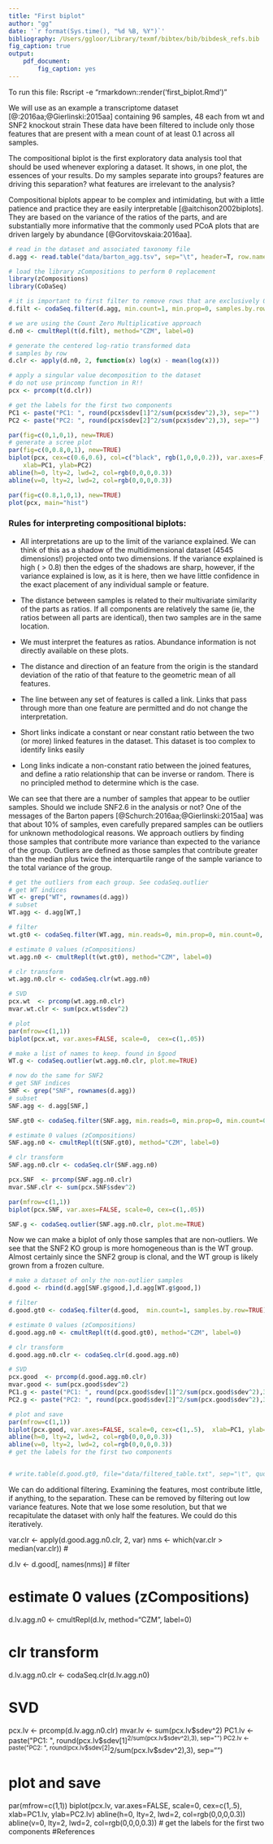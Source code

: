 ```yaml
---
title: "First biplot"
author: "gg"
date: '`r format(Sys.time(), "%d %B, %Y")`'
bibliography: /Users/ggloor/Library/texmf/bibtex/bib/bibdesk_refs.bib
fig_caption: true
output:
    pdf_document:
        fig_caption: yes
---
```


To run this file:
Rscript -e "rmarkdown::render('first_biplot.Rmd')"

We will use as an example a transcriptome dataset [@\Schurch:2016aa;@Gierlinski:2015aa] containing 96 samples, 48 each from wt and SNF2 knockout strain These data have been filtered to include only those features that are present with a mean count of at least 0.1 across all samples.

The compositional biplot is the first exploratory data analysis tool that should be used whenever exploring a  dataset. It shows, in one plot, the essences of your results. Do my samples separate into groups? features are driving this separation? what features are irrelevant to the analysis?

Compositional biplots appear to be complex and intimidating, but with a little patience and practice they are easily interpretable [@aitchison2002biplots]. They are based on the variance of the ratios of the parts, and are substantially more informative that the commonly used PCoA plots that are driven largely by abundance [@Gorvitovskaia:2016aa].


```r

# read in the dataset and associated taxonomy file
d.agg <- read.table("data/barton_agg.tsv", sep="\t", header=T, row.names=1)

# load the library zCompositions to perform 0 replacement
library(zCompositions)
library(CoDaSeq)

# it is important to first filter to remove rows that are exclusively 0 values
d.filt <- codaSeq.filter(d.agg, min.count=1, min.prop=0, samples.by.row=FALSE)

# we are using the Count Zero Multiplicative approach
d.n0 <- cmultRepl(t(d.filt), method="CZM", label=0)

# generate the centered log-ratio transformed data
# samples by row
d.clr <- apply(d.n0, 2, function(x) log(x) - mean(log(x)))

# apply a singular value decomposition to the dataset
# do not use princomp function in R!!
pcx <- prcomp(t(d.clr))

# get the labels for the first two components
PC1 <- paste("PC1: ", round(pcx$sdev[1]^2/sum(pcx$sdev^2),3), sep="")
PC2 <- paste("PC2: ", round(pcx$sdev[2]^2/sum(pcx$sdev^2),3), sep="")

par(fig=c(0,1,0,1), new=TRUE)
# generate a scree plot
par(fig=c(0,0.8,0,1), new=TRUE)
biplot(pcx, cex=c(0.6,0.6), col=c("black", rgb(1,0,0,0.2)), var.axes=F, scale=0,
    xlab=PC1, ylab=PC2)
abline(h=0, lty=2, lwd=2, col=rgb(0,0,0,0.3))
abline(v=0, lty=2, lwd=2, col=rgb(0,0,0,0.3))

par(fig=c(0.8,1,0,1), new=TRUE)
plot(pcx, main="hist")

```

\newpage

### Rules for interpreting compositional biplots:

- All interpretations are up to the limit of the variance explained. We can think of this as a shadow of the multidimensional dataset (4545 dimensions!) projected onto two dimensions. If the variance explained is high ( > 0.8) then the edges of the shadows are sharp, however, if the variance explained is low, as it is here, then we have little confidence in the exact placement of any individual sample or feature.

- The distance between samples is related to their multivariate similarity of the parts as ratios. If all components are relatively the same (ie, the ratios between all parts are identical), then two samples are in the same location.

- We must interpret the features as ratios. Abundance information is not directly available on these plots.

- The distance and direction of an feature from the origin is the standard deviation of the ratio of that feature to the geometric mean of all features.

- The line between any set of features is called a link. Links that pass through more than one feature are permitted and do not change the interpretation.

- Short links indicate a constant or near constant ratio between the two (or more) linked features in the dataset. This dataset is too complex to identify links easily

- Long links indicate a non-constant ratio between the joined features, and define a ratio relationship that can be inverse or random. There is no principled method to determine which is the case.

\newpage

We can see that there are a number of samples that appear to be outlier samples. Should we include SNF2.6 in the analysis or not? One of the messages of the Barton papers [@Schurch:2016aa;@Gierlinski:2015aa] was that about 10% of samples, even carefully prepared samples can be outliers for unknown methodological reasons. We approach outliers by finding those samples that contribute more variance than expected to the variance of the group. Outliers are defined as those samples that contribute greater than the median plus twice the interquartile range of the sample variance to the total variance of the group.


```r
# get the outliers from each group. See codaSeq.outlier
# get WT indices
WT <- grep("WT", rownames(d.agg))
# subset
WT.agg <- d.agg[WT,]

# filter
wt.gt0 <- codaSeq.filter(WT.agg, min.reads=0, min.prop=0, min.count=0, samples.by.row=TRUE)

# estimate 0 values (zCompositions)
wt.agg.n0 <- cmultRepl(t(wt.gt0), method="CZM", label=0)

# clr transform
wt.agg.n0.clr <- codaSeq.clr(wt.agg.n0)

# SVD
pcx.wt  <- prcomp(wt.agg.n0.clr)
mvar.wt.clr <- sum(pcx.wt$sdev^2)

# plot
par(mfrow=c(1,1))
biplot(pcx.wt, var.axes=FALSE, scale=0,  cex=c(1,.05))

# make a list of names to keep. found in $good
WT.g <- codaSeq.outlier(wt.agg.n0.clr, plot.me=TRUE)

# now do the same for SNF2
# get SNF indices
SNF <- grep("SNF", rownames(d.agg))
# subset
SNF.agg <- d.agg[SNF,]

SNF.gt0 <- codaSeq.filter(SNF.agg, min.reads=0, min.prop=0, min.count=0, samples.by.row=TRUE)

# estimate 0 values (zCompositions)
SNF.agg.n0 <- cmultRepl(t(SNF.gt0), method="CZM", label=0)

# clr transform
SNF.agg.n0.clr <- codaSeq.clr(SNF.agg.n0)

pcx.SNF  <- prcomp(SNF.agg.n0.clr)
mvar.SNF.clr <- sum(pcx.SNF$sdev^2)

par(mfrow=c(1,1))
biplot(pcx.SNF, var.axes=FALSE, scale=0, cex=c(1,.05))

SNF.g <- codaSeq.outlier(SNF.agg.n0.clr, plot.me=TRUE)

```
\newpage

Now we can make a biplot of only those samples that are non-outliers. We see that the SNF2 KO group is more homogeneous than is the WT group. Almost certainly since the SNF2 group is clonal, and the WT group is likely grown from a frozen culture.

```r

# make a dataset of only the non-outlier samples
d.good <- rbind(d.agg[SNF.g$good,],d.agg[WT.g$good,])

# filter
d.good.gt0 <- codaSeq.filter(d.good,  min.count=1, samples.by.row=TRUE)

# estimate 0 values (zCompositions)
d.good.agg.n0 <- cmultRepl(t(d.good.gt0), method="CZM", label=0)

# clr transform
d.good.agg.n0.clr <- codaSeq.clr(d.good.agg.n0)

# SVD
pcx.good  <- prcomp(d.good.agg.n0.clr)
mvar.good <- sum(pcx.good$sdev^2)
PC1.g <- paste("PC1: ", round(pcx.good$sdev[1]^2/sum(pcx.good$sdev^2),3), sep="")
PC2.g <- paste("PC2: ", round(pcx.good$sdev[2]^2/sum(pcx.good$sdev^2),3), sep="")

# plot and save
par(mfrow=c(1,1))
biplot(pcx.good, var.axes=FALSE, scale=0, cex=c(1,.5),  xlab=PC1, ylab=PC2)
abline(h=0, lty=2, lwd=2, col=rgb(0,0,0,0.3))
abline(v=0, lty=2, lwd=2, col=rgb(0,0,0,0.3))
# get the labels for the first two components


# write.table(d.good.gt0, file="data/filtered_table.txt", sep="\t", quote=F, col.names=NA)
```
\newpage

We can do additional filtering. Examining the features, most contribute little, if anything, to the separation. These can be removed by filtering out low variance features. Note that we lose some resolution, but that we recapitulate the dataset with only half the features. We could do this iteratively.

var.clr <- apply(d.good.agg.n0.clr, 2, var)
nms <- which(var.clr > median(var.clr)) #

d.lv <- d.good[, names(nms)]
# filter

# estimate 0 values (zCompositions)
d.lv.agg.n0 <- cmultRepl(d.lv, method="CZM", label=0)

# clr transform
d.lv.agg.n0.clr <- codaSeq.clr(d.lv.agg.n0)

# SVD
pcx.lv  <- prcomp(d.lv.agg.n0.clr)
mvar.lv <- sum(pcx.lv$sdev^2)
PC1.lv <- paste("PC1: ", round(pcx.lv$sdev[1]^2/sum(pcx.lv$sdev^2),3), sep="")
PC2.lv <- paste("PC2: ", round(pcx.lv$sdev[2]^2/sum(pcx.lv$sdev^2),3), sep="")

# plot and save
par(mfrow=c(1,1))
biplot(pcx.lv, var.axes=FALSE, scale=0, cex=c(1,.5),  xlab=PC1.lv, ylab=PC2.lv)
abline(h=0, lty=2, lwd=2, col=rgb(0,0,0,0.3))
abline(v=0, lty=2, lwd=2, col=rgb(0,0,0,0.3))
# get the labels for the first two components
#References
